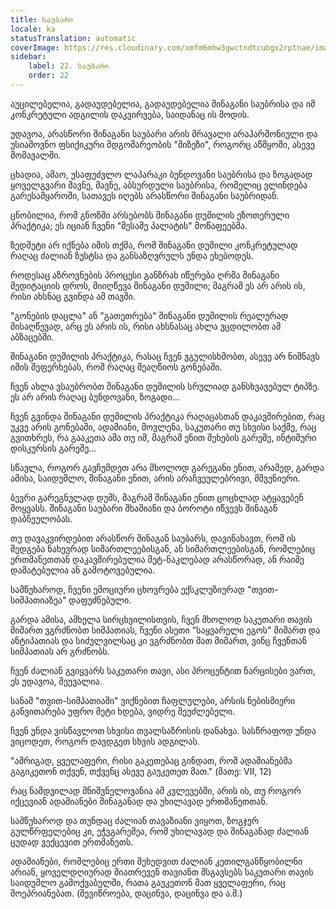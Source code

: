 ```yaml
---
title: საუბარი
locale: ka
statusTranslation: automatic
coverImage: https://res.cloudinary.com/xmfm6mhw3gwctndtcubgx2rptnae/image/upload/v1740468922/small_cover_tratado_de_psicologia_revolucionaria_a4c0dca4e0.webp
sidebar:
    label: 22. საუბარი
    order: 22
---
```

აუცილებელია, გადაუდებელია, გადაუდებელია შინაგანი საუბრისა და იმ კონკრეტული ადგილის დაკვირვება, საიდანაც ის მოდის.

უდავოა, არასწორი შინაგანი საუბარი არის მრავალი არაჰარმონიული და უსიამოვნო ფსიქიკური მდგომარეობის "მიზეზი", როგორც აწმყოში, ასევე მომავალში.

ცხადია, ამაო, უსაფუძვლო ლაპარაკი ბუნდოვანი საუბრისა და ზოგადად ყოველგვარი მავნე, მავნე, აბსურდული საუბრისა, რომელიც ვლინდება გარესამყაროში, სათავეს იღებს არასწორი შინაგანი საუბრიდან.

ცნობილია, რომ გნოზში არსებობს შინაგანი დუმილის ეზოთერული პრაქტიკა; ეს იციან ჩვენი "მესამე პალატის" მოწაფეებმა.

ზედმეტი არ იქნება იმის თქმა, რომ შინაგანი დუმილი კონკრეტულად რაღაც ძალიან ზუსტსა და განსაზღვრულს უნდა ეხებოდეს.

როდესაც აზროვნების პროცესი განზრახ იწურება ღრმა შინაგანი მედიტაციის დროს, მიიღწევა შინაგანი დუმილი; მაგრამ ეს არ არის ის, რისი ახსნაც გვინდა ამ თავში.

"გონების დაცლა" ან "გათეთრება" შინაგანი დუმილის რეალურად მისაღწევად, არც ეს არის ის, რისი ახსნასაც ახლა ვცდილობთ ამ აბზაცებში.

შინაგანი დუმილის პრაქტიკა, რასაც ჩვენ ვგულისხმობთ, ასევე არ ნიშნავს იმის შეფერხებას, რომ რაღაც შეაღწიოს გონებაში.

ჩვენ ახლა ვსაუბრობთ შინაგანი დუმილის სრულიად განსხვავებულ ტიპზე. ეს არ არის რაღაც ბუნდოვანი, ზოგადი...

ჩვენ გვინდა შინაგანი დუმილის პრაქტიკა რაღაცასთან დაკავშირებით, რაც უკვე არის გონებაში, ადამიანი, მოვლენა, საკუთარი თუ სხვისი საქმე, რაც გვითხრეს, რა გააკეთა ამა თუ იმ, მაგრამ ენით შეხების გარეშე, ინტიმური დისკურსის გარეშე...

სწავლა, როგორ გავჩუმდეთ არა მხოლოდ გარეგანი ენით, არამედ, გარდა ამისა, საიდუმლო, შინაგანი ენით, არის არაჩვეულებრივი, მშვენიერი.

ბევრი გარეგნულად დუმს, მაგრამ შინაგანი ენით ცოცხლად ატყავებენ მოყვასს. შინაგანი საუბარი შხამიანი და ბოროტი იწვევს შინაგან დაბნეულობას.

თუ დავაკვირდებით არასწორ შინაგან საუბარს, დავინახავთ, რომ ის შედგება ნახევრად სიმართლეებისგან, ან სიმართლეებისგან, რომლებიც ერთმანეთთან დაკავშირებულია მეტ-ნაკლებად არასწორად, ან რაიმე დამატებულია ან გამოტოვებულია.

სამწუხაროდ, ჩვენი ემოციური ცხოვრება ექსკლუზიურად "თვით-სიმპათიაზეა" დაფუძნებული.

გარდა ამისა, ამხელა სირცხვილისთვის, ჩვენ მხოლოდ საკუთარი თავის მიმართ ვგრძნობთ სიმპათიას, ჩვენი ასეთი "საყვარელი ეგოს" მიმართ და ანტიპათიას და სიძულვილსაც კი ვგრძნობთ მათ მიმართ, ვინც ჩვენთან სიმპათიას არ გრძნობს.

ჩვენ ძალიან გვიყვარს საკუთარი თავი, ასი პროცენტით ნარცისები ვართ, ეს უდავოა, შეუვალია.

სანამ "თვით-სიმპათიაში" ვიქნებით ჩაფლულები, არსის ნებისმიერი განვითარება უფრო მეტი ხდება, ვიდრე შეუძლებელი.

ჩვენ უნდა ვისწავლოთ სხვისი თვალსაზრისის დანახვა. სასწრაფოდ უნდა ვიცოდეთ, როგორ დავდგეთ სხვის ადგილას.

"ამრიგად, ყველაფერი, რისი გაკეთებაც გინდათ, რომ ადამიანებმა გაგიკეთონ თქვენ, თქვენც ასევე გაუკეთეთ მათ." (მათე: VII, 12)

რაც ნამდვილად მნიშვნელოვანია ამ კვლევებში, არის ის, თუ როგორ იქცევიან ადამიანები შინაგანად და უხილავად ერთმანეთთან.

სამწუხაროდ და თუნდაც ძალიან თავაზიანი ვიყოთ, ზოგჯერ გულწრფელებიც კი, ეჭვგარეშეა, რომ უხილავად და შინაგანად ძალიან ცუდად ვექცევით ერთმანეთს.

ადამიანები, რომლებიც ერთი შეხედვით ძალიან კეთილგანწყობილნი არიან, ყოველდღიურად მიათრევენ თავიანთ მსგავსებს საკუთარი თავის საიდუმლო გამოქვაბულში, რათა გაუკეთონ მათ ყველაფერი, რაც მოეპრიანებათ. (შევიწროება, დაცინვა, დაცინვა და ა.შ.)

